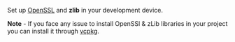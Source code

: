 <PlatformWrapper platform="windows">

Set up [OpenSSL](https://www.openssl.org/)  and **zlib** in your development device.

**Note** - If you face any issue to install OpenSSl & zLib libraries in your project you can install it through [vcpkg](./integrate-token-generation?platform=windows#install-required-library-through-vcpkg).

</PlatformWrapper>